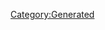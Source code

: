 {{Database/Music/MusicInfo
 |ID=157
 |Cov=158
 |Cd=36
 |Nam=151
 |Div=151
 |Ma=3
 |SerieId=1
 |SerieLogoId=1
 |WavId=158
 |VariationId=0
 |Dsc=151
 |Strt=10
 |ValkyrieBattle=2
 |ValkyrieIntro=2
 |ValkyrieIntroSky=2
 |DivaSolo=0
 |DivaMulti=2
 |Exp=3
}}
[[Category:Generated]]
